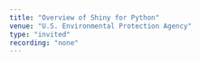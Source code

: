 ```yaml
---
title: "Overview of Shiny for Python"
venue: "U.S. Environmental Protection Agency"
type: "invited"
recording: "none"
---
```


